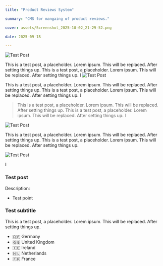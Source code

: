 ```yaml
---
title: "Product Reviews System"

summary: "CMS for mangaing of product reviews."

cover: assets/Screenshot_2025-10-02_21-29-52.png

date: 2025-09-18

---
```


![Test Post](./assets/Screenshot_2025-10-02_21-29-52.png)

This is a test post, a placeholder. Lorem ipsum. This will be replaced. After setting things up.
This is a test post, a placeholder. Lorem ipsum. This will be replaced. After setting things up.
I 
![Test Post](./assets/Screenshot_2025-10-02_21-30-08.png)

This is a test post, a placeholder. Lorem ipsum. This will be replaced. After setting things up.
This is a test post, a placeholder. Lorem ipsum. This will be replaced. After setting things up.
I 
> This is a test post, a placeholder. Lorem ipsum. This will be replaced. After setting things up.
This is a test post, a placeholder. Lorem ipsum. This will be replaced. After setting things up.
I 

![Test Post](./assets/Screenshot_2025-10-02_21-28-55.png)



This is a test post, a placeholder. Lorem ipsum. This will be replaced. After setting things up.
This is a test post, a placeholder. Lorem ipsum. This will be replaced. After setting things up.

![Test Post](./assets/Screenshot_2025-10-02_21-30-20.png)

I 
### Test post

Description:
- Test point

### Test subtitle

This is a test post, a placeholder. Lorem ipsum. This will be replaced. After setting things up.
- 🇩🇪 Germany
- 🇬🇧 United Kingdom
- 🇮🇪 Ireland
- 🇳🇱 Netherlands
- 🇫🇷 France